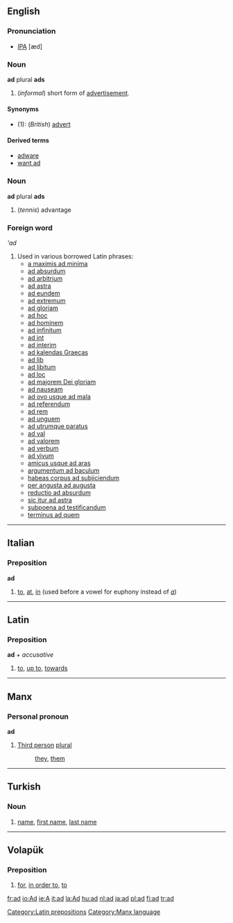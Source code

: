 ==English==
===Pronunciation===
* [[IPA]] [æd]

===Noun===
'''ad''' plural '''ads'''
#(''informal'') short form of [[advertisement]].

====Synonyms====
*(1): (''British'') [[advert]]

====Derived terms====
*[[adware]]
*[[want ad]]

===Noun===
'''ad''' plural '''ads'''
#(''tennis'') advantage

===Foreign word===
'''ad''

#Used in various borrowed Latin phrases:
#*[[a maximis ad minima]]
#*[[ad absurdum]]
#*[[ad arbitrium]]
#*[[ad astra]]
#*[[ad eundem]]
#*[[ad extremum]]
#*[[ad gloriam]]
#*[[ad hoc]]
#*[[ad hominem]]
#*[[ad infinitum]]
#*[[ad int]]
#*[[ad interim]]
#*[[ad kalendas Graecas]]
#*[[ad lib]]
#*[[ad libitum]]
#*[[ad loc]]
#*[[ad majorem Dei gloriam]]
#*[[ad nauseam]]
#*[[ad ovo usque ad mala]]
#*[[ad referendum]]
#*[[ad rem]]
#*[[ad unguem]]
#*[[ad utrumque paratus]]
#*[[ad val]]
#*[[ad valorem]]
#*[[ad verbum]]
#*[[ad vivum]]
#*[[amicus usque ad aras]]
#*[[argumentum ad baculum]]
#*[[habeas corpus ad subjiciendum]]
#*[[per angusta ad augusta]]
#*[[reductio ad absurdum]]
#*[[sic itur ad astra]]
#*[[subpoena ad testificandum]]
#*[[terminus ad quem]]

----

==Italian==
===Preposition===
'''ad'''

#[[to]], [[at]], [[in]] (used before a vowel for euphony instead of ''[[a#Italian|a]]'')

----
==Latin==
===Preposition===
'''ad''' + ''accusative''

#[[to]], [[up to]], [[towards]]

[[Category:Latin prepositions]]
----

==Manx==
===Personal pronoun===
'''ad'''
#[[Third person]] [[plural]]
#:[[they]], [[them]]

[[Category:Manx language]]

----

==Turkish==
===Noun===
#[[name]], [[first name]], [[last name]]

----
==Volapük==
===Preposition===
#[[for]], [[in order to]], [[to]]

[[fr:ad]]
[[io:Ad]]
[[ie:A]]
[[it:ad]]
[[la:Ad]]
[[hu:ad]]
[[nl:ad]]
[[ja:ad]]
[[pl:ad]]
[[fi:ad]]
[[tr:ad]]